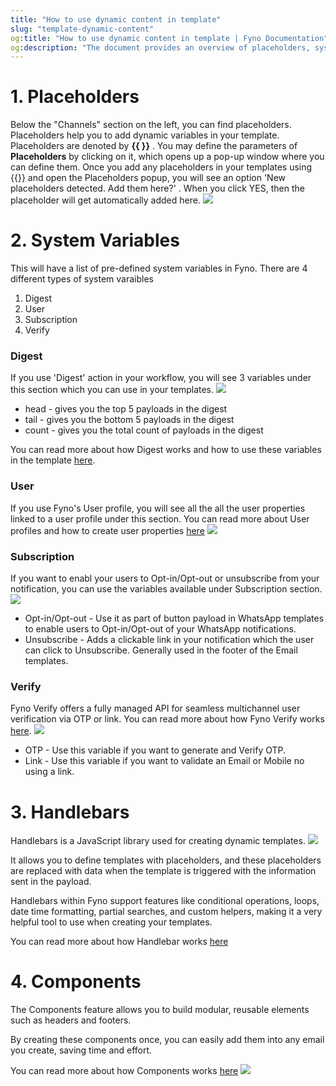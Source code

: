```yaml
---
title: "How to use dynamic content in template"
slug: "template-dynamic-content"
og:title: "How to use dynamic content in template | Fyno Documentation"
og:description: "The document provides an overview of placeholders, system variables, Handlebars, and components in Fyno, explaining how to use them for creating dynamic templates and modular elements in workflows and notifications."
---
```


# 1. Placeholders

Below the "Channels" section on the left, you can find placeholders. Placeholders help you to add dynamic variables in your template. Placeholders are denoted by **{{ }}** . You may define the parameters of **Placeholders** by clicking on it, which opens up a pop-up window where you can define them. Once you add any placeholders in your templates using {{}} and open the Placeholders popup, you will see an option 'New placeholders detected. Add them here?' . When you click YES, then the placeholder will get automatically added here.
![](/images/fyno_placeholders.png)

# 2. System Variables

This will have a list of pre-defined system variables in Fyno. There are 4 different types of system varaibles

1. Digest
2. User
3. Subscription
4. Verify

### Digest

If you use 'Digest' action in your workflow, you will see 3 variables under this section which you can use in your templates.
![](/images/fyno_digest.png)

-   head - gives you the top 5 payloads in the digest
-   tail - gives you the bottom 5 payloads in the digest
-   count - gives you the total count of payloads in the digest

You can read more about how Digest works and how to use these variables in the template [here](./creating-a-workflow-with-digest).

### User

If you use Fyno's User profile, you will see all the all the user properties linked to a user profile under this section. You can read more about User profiles and how to create user properties [here](./adding-new-user-property)
![](/images/fyno_placeholder_users.png)

### Subscription

If you want to enabl your users to Opt-in/Opt-out or unsubscribe from your notification, you can use the variables available under Subscription section.
![](/images/fyno_placeholder_subscription.png)

-   Opt-in/Opt-out - Use it as part of button payload in WhatsApp templates to enable users to Opt-in/Opt-out of your WhatsApp notifications.
-   Unsubscribe - Adds a clickable link in your notification which the user can click to Unsubscribe. Generally used in the footer of the Email templates.

### Verify

Fyno Verify offers a fully managed API for seamless multichannel user verification via OTP or link. You can read more about how Fyno Verify works [here](./fyno-verify-otp-link).
![](/images/fyno_verify_1.png)

-   OTP - Use this variable if you want to generate and Verify OTP.
-   Link - Use this variable if you want to validate an Email or Mobile no using a link.

# 3. Handlebars

Handlebars is a JavaScript library used for creating dynamic templates.
![](/images/fyno_handlebars.png)

It allows you to define templates with placeholders, and these placeholders are replaced with data when the template is triggered with the information sent in the payload.

Handlebars within Fyno support features like conditional operations, loops, date time formatting, partial searches, and custom helpers, making it a very helpful tool to use when creating your templates.

You can read more about how Handlebar works [here](./fyno-verify-otp-link)

# 4. Components

The Components feature allows you to build modular, reusable elements such as headers and footers.

By creating these components once, you can easily add them into any email you create, saving time and effort.

You can read more about how Components works [here](./components)
![](/images/fyno_components.png)
